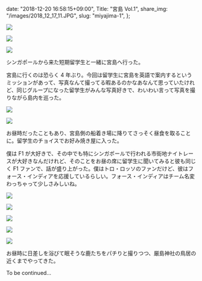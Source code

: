   date: "2018-12-20 16:58:15+09:00",
  Title: "宮島 Vol.1",
  share_img: "/images/2018_12_17_11.JPG",
  slug: "miyajima-1",
};

![](/images/2018_12_17_3.JPG)

![](/images/2018_12_17_4.JPG)

![](/images/2018_12_17_5.JPG)

シンガポールから来た短期留学生と一緒に宮島へ行った。

宮島に行くのは恐らく 4 年ぶり。今回は留学生に宮島を英語で案内するというミッションがあって、写真なんて撮ってる暇あるのかなあなんて思っていたけれど、同じグループになった留学生がみんな写真好きで、わいわい言って写真を撮りながら島内を巡った。

![](/images/2018_12_17_9.JPG)

![](/images/2018_12_17_8.JPG)

お昼時だったこともあり、宮島側の船着き場に降りてさっそく昼食を取ることに。留学生のチョイスでお好み焼き屋に入った。

僕は F1 が大好きで、その中でも特にシンガポールで行われる市街地ナイトレースが大好きなんだけれど、そのことをお昼の席に留学生に聞いてみると彼も同じく F1 ファンで、話が盛り上がった。僕はトロ・ロッソのファンだけど、彼はフォース・インディアを応援しているらしい。フォース・インディアはチーム名変わっちゃって少しさみしいね。

![](/images/2018_12_17_6.JPG)

![](/images/2018_12_17_7.JPG)

![](/images/2018_12_17_10.JPG)

![](/images/2018_12_17_12.JPG)

![](/images/2018_12_17_11.JPG)

お昼時に日差しを浴びて眠そうな鹿たちをパチりと撮りつつ、厳島神社の鳥居の近くまでやってきた。

To be continued...
